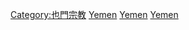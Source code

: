 [[Category:也門宗教|Category:也門宗教]]
[[Category:中东天主教|Yemen]]
[[Category:亚洲天主教|Yemen]]
[[Category:各国天主教|Yemen]]